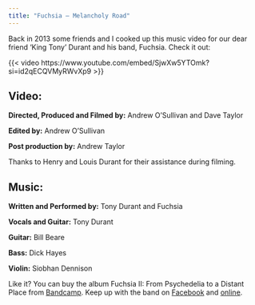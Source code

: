 ```yaml
---
title: "Fuchsia — Melancholy Road"
---
```


Back in 2013 some friends and I cooked up this music video for our dear friend 'King Tony' Durant and his band, Fuchsia. Check it out:

{{< video https://www.youtube.com/embed/SjwXw5YTOmk?si=id2qECQVMyRWvXp9 >}}

## Video:

**Directed, Produced and Filmed by:** Andrew O'Sullivan and Dave Taylor

**Edited by:** Andrew O'Sullivan

**Post production by:** Andrew Taylor

Thanks to Henry and Louis Durant for their assistance during filming.

## Music:

**Written and Performed by:** Tony Durant and Fuchsia

**Vocals and Guitar:** Tony Durant

**Guitar:** Bill Beare

**Bass:** Dick Hayes

**Violin:** Siobhan Dennison

Like it? You can buy the album Fuchsia II: From Psychedelia to a Distant Place from [Bandcamp](https://fuchsia.bandcamp.com/). Keep up with the band on [Facebook](https://www.facebook.com/Fuchsiamusic) and [online](https://fuchsiamusic.com/).

